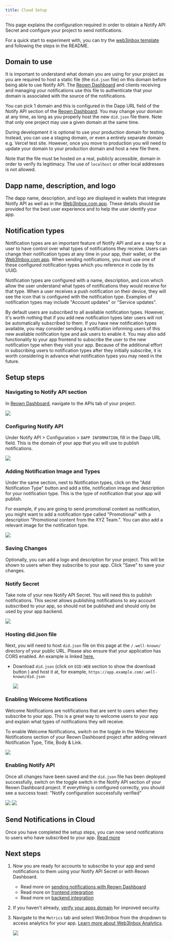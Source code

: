 ```yaml
---
title: Cloud Setup
---
```



This page explains the configuration required in order to obtain a Notify API Secret and configure your project to send notifications.

For a quick start to experiment with, you can try the [web3inbox template](https://github.com/WalletConnect/web3inbox-client/tree/main/apps/web) and following the steps in the README.

<CloudBanner />

## Domain to use

It is important to understand what domain you are using for your project as you are required to host a static file (the `did.json` file) on this domain before being able to use Notify API. The [Reown Dashboard](https://dashboard.reown.com) and clients receiving and managing your notifications use this file to authenticate that your domain is associated with the source of the notifications.

You can pick 1 domain and this is configured in the Dapp URL field of the Notify API section of the [Reown Dashboard](https://dashboard.reown.com). You may change your domain at any time, as long as you properly host the new `did.json` file there. Note that only one project may use a given domain at the same time.

During development it is optional to use your production domain for testing. Instead, you can use a staging domain, or even a entirely separate domain e.g. Vercel test site. However, once you move to production you will need to update your domain to your production domain and host a new file there.

Note that the file must be hosted on a real, publicly accessible, domain in order to verify its legitimacy. The use of `localhost` or other local addresses is not allowed.

## Dapp name, description, and logo

The dapp name, description, and logo are displayed in wallets that integrate Notify API as well as in the [Web3Inbox.com app](https://app.web3inbox.com). These details should be provided for the best user experience and to help the user identify your app.

## Notification types

Notification types are an important feature of Notify API and are a way for a user to have control over what types of notifications they receive. Users can change their notification types at any time in your app, their wallet, or the [Web3Inbox.com app](https://app.web3inbox.com). When sending notifications, you must use one of these configured notification types which you reference in code by its UUID.

Notification types are configured with a name, description, and icon which allow the user understand what types of notifications they would receive for that type. When a user receives a push notification on their device, they will see the icon that is configured with the notification type. Examples of notification types may include "Account updates" or "Service updates".

<Note>
  By default users are subscribed to all available notification types. However,
  it's worth nothing that if you add new notification types later users will not
  be automatically subscribed to them. If you have new notification types
  available, you may consider sending a notification informing users of this new
  available notification type and ask users to enable it. You may also add
  functionality to your app frontend to subscribe the user to the new
  notification type when they visit your app. Because of the additional effort
  in subscribing users to notification types after they initially subscribe, it
  is worth considering in advance what notification types you may need in the
  future.
</Note>

## Setup steps

### Navigating to Notify API section

In [Reown Dashboard](https://dashboard.reown.com), navigate to the APIs tab of your project.

<Frame>
  <img src="/images/w3i/1.png" />
</Frame>

### Configuring Notify API

Under Notify API > Configuration > `DAPP INFORMATION`, fill in the Dapp URL field. This is the domain of your app that you will use to publish notifications.

<Frame>
  <img src="/images/w3i/dapp-info.png" />
</Frame>

### Adding Notification Image and Types

Under the same section, next to Notification types, click on the "Add Notification Type" button and add a title, notification image and description for your notification type. This is the type of notification that your app will publish.

For example, if you are going to send promotional content as notification, you might want to add a notification type called "Promotional" with a description "Promotional content from the XYZ Team.".
You can also add a relevant image for the notification type.

<Frame>
  <img src="/images/w3i/notification-type.png" />
</Frame>

### Saving Changes

Optionally, you can add a logo and description for your project. This will be shown to users when they subscribe to your app. Click "Save" to save your changes.

### Notify Secret

Take note of your new Notify API Secret. You will need this to publish notifications. This secret
allows publishing notifications to any account subscribed to your app, so should not be published
and should only be used by your app backend.

<Frame>
  <img src="/images/w3i/3.png" />
</Frame>

### Hosting did.json file

Next, you will need to host `did.json` file on this page at the `/.well-known/` directory of your public URL. Please also ensure that your application has CORS enabled. An example is linked [here.](https://github.com/WalletConnect/gm-dapp/blob/main/next.config.js)

- Download `did.json` (click on `DID:WEB` section to show the download button ) and host it at, for example, `https://app.example.com/.well-known/did.json`

  <Frame>
    <img src="/images/w3i/did.png" />
  </Frame>

### Enabling Welcome Notifications

Welcome Notifications are notifications that are sent to users when they subscribe to your app. This is a great way to welcome users to your app and explain what types of notifications they will receive.

To enable Welcome Notifications, switch on the toggle in the Welcome Notifications section of your Reown Dashboard project after adding relevant Notification Type, Title, Body & Link.

<Frame>
  <img src="/images/w3i/welcome.png" />
</Frame>

### Enabling Notify API

Once all changes have been saved and the `did.json` file has been deployed successfully, switch on the toggle switch in the Notify API section of your Reown Dashboard project. If everything is configured correctly, you should see a success toast: "Notify configuration successfully verified"

<Frame>
  <img src="/images/w3i/5.png" />
</Frame>
<Frame>
  <img src="/images/w3i/6.png" />
</Frame>

## Send Notifications in Cloud

Once you have completed the setup steps, you can now send notifications to users who have subscribed to your app. [Read more](./cloud-sending)

## Next steps

1. Now you are ready for accounts to subscribe to your app and send notifications to them using your Notify API Secret or with Reown Dashboard.

   - Read more on [sending notifications with Reown Dashboard](./cloud-sending)
   - Read more on [frontend integration](./frontend-integration/usage)
   - Read more on [backend integration](./backend-integration)

1. If you haven't already, [verify your apps domain](../cloud/verify) for improved security.

1. Navigate to the `Metrics` tab and select Web3Inbox from the dropdown to access analytics for your app. [Learn more about Web3Inbox Analytics](../cloud/analytics#web3inbox).

   <Frame>
     <img src="/images/w3i/metrics.png" />
   </Frame>
